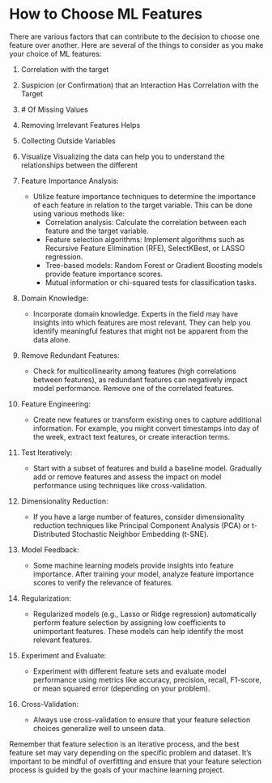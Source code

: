# How to Choose ML Features

There are various factors that can contribute to the decision to choose one feature over another. Here are several of the things to consider as you make your choice of ML features:

 1. Correlation with the target
 2. Suspicion (or Confirmation) that an Interaction Has Correlation with the Target
 3. \# Of Missing Values
 4. Removing Irrelevant Features Helps
 5. Collecting Outside Variables
 6. Visualize
Visualizing the data can help you to understand the relationships between the different 


4. Feature Importance Analysis:
   - Utilize feature importance techniques to determine the importance of each feature in relation to the target variable. This can be done using various methods like:
     - Correlation analysis: Calculate the correlation between each feature and the target variable.
     - Feature selection algorithms: Implement algorithms such as Recursive Feature Elimination (RFE), SelectKBest, or LASSO regression.
     - Tree-based models: Random Forest or Gradient Boosting models provide feature importance scores.
     - Mutual information or chi-squared tests for classification tasks.

5. Domain Knowledge:
   - Incorporate domain knowledge. Experts in the field may have insights into which features are most relevant. They can help you identify meaningful features that might not be apparent from the data alone.

6. Remove Redundant Features:
   - Check for multicollinearity among features (high correlations between features), as redundant features can negatively impact model performance. Remove one of the correlated features.

7. Feature Engineering:
   - Create new features or transform existing ones to capture additional information. For example, you might convert timestamps into day of the week, extract text features, or create interaction terms.

8. Test Iteratively:
   - Start with a subset of features and build a baseline model. Gradually add or remove features and assess the impact on model performance using techniques like cross-validation.

9. Dimensionality Reduction:
   - If you have a large number of features, consider dimensionality reduction techniques like Principal Component Analysis (PCA) or t-Distributed Stochastic Neighbor Embedding (t-SNE).

10. Model Feedback:
    - Some machine learning models provide insights into feature importance. After training your model, analyze feature importance scores to verify the relevance of features.

11. Regularization:
    - Regularized models (e.g., Lasso or Ridge regression) automatically perform feature selection by assigning low coefficients to unimportant features. These models can help identify the most relevant features.

12. Experiment and Evaluate:
    - Experiment with different feature sets and evaluate model performance using metrics like accuracy, precision, recall, F1-score, or mean squared error (depending on your problem).

13. Cross-Validation:
    - Always use cross-validation to ensure that your feature selection choices generalize well to unseen data.

Remember that feature selection is an iterative process, and the best feature set may vary depending on the specific problem and dataset. It's important to be mindful of overfitting and ensure that your feature selection process is guided by the goals of your machine learning project.